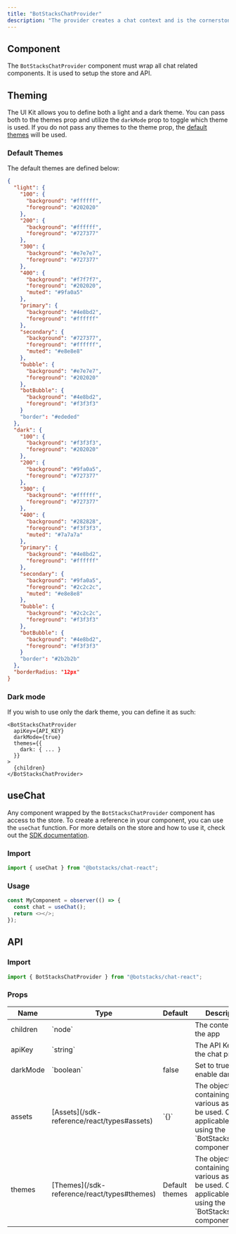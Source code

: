 ```yaml
---
title: "BotStacksChatProvider"
description: "The provider creates a chat context and is the cornerstone for interacting with BotStacks data."
---
```


## Component

The `BotStacksChatProvider` component must wrap all chat related components. It is used to setup the store and API.

## Theming

The UI Kit allows you to define both a light and a dark theme. You can pass both to the themes prop and utilize the
`darkMode` prop to toggle which theme is used. If you do not pass any themes to the theme prop, the
[default themes](/sdk-reference/react/botstackschatprovider#default-themes) will be used.

### Default Themes

The default themes are defined below:

```json
{
  "light": {
    "100": {
      "background": "#ffffff",
      "foreground": "#202020"
    },
    "200": {
      "background": "#ffffff",
      "foreground": "#727377"
    },
    "300": {
      "background": "#e7e7e7",
      "foreground": "#727377"
    },
    "400": {
      "background": "#f7f7f7",
      "foreground": "#202020",
      "muted": "#9fa0a5"
    },
    "primary": {
      "background": "#4e8bd2",
      "foreground": "#ffffff"
    },
    "secondary": {
      "background": "#727377",
      "foreground": "#ffffff",
      "muted": "#e8e8e8"
    },
    "bubble": {
      "background": "#e7e7e7",
      "foreground": "#202020"
    },
    "botBubble": {
      "background": "#4e8bd2",
      "foreground": "#f3f3f3"
    }
    "border": "#ededed"
  },
  "dark": {
    "100": {
      "background": "#f3f3f3",
      "foreground": "#202020"
    },
    "200": {
      "background": "#9fa0a5",
      "foreground": "#727377"
    },
    "300": {
      "background": "#ffffff",
      "foreground": "#727377"
    },
    "400": {
      "background": "#282828",
      "foreground": "#f3f3f3",
      "muted": "#7a7a7a"
    },
    "primary": {
      "background": "#4e8bd2",
      "foreground": "#ffffff"
    },
    "secondary": {
      "background": "#9fa0a5",
      "foreground": "#2c2c2c",
      "muted": "#e8e8e8"
    },
    "bubble": {
      "background": "#2c2c2c",
      "foreground": "#f3f3f3"
    },
    "botBubble": {
      "background": "#4e8bd2",
      "foreground": "#f3f3f3"
    }
    "border": "#2b2b2b"
  },
  "borderRadius: "12px"
}
```

### Dark mode

If you wish to use only the dark theme, you can define it as such:

```tsx
<BotStacksChatProvider
  apiKey={API_KEY}
  darkMode={true}
  themes={{
    dark: { ... }
  }}
>
  {children}
</BotStacksChatProvider>
```

## useChat

Any component wrapped by the `BotStacksChatProvider` component has access to the store. To create a reference
in your component, you can use the `useChat` function. For more details on the store and how to use it, check out
the [SDK documentation](/sdk-reference/javascript/store).

### Import

```js
import { useChat } from "@botstacks/chat-react";
```

### Usage

```js
const MyComponent = observer(() => {
  const chat = useChat();
  return <></>;
});
```

## API

### Import

```js
import { BotStacksChatProvider } from "@botstacks/chat-react";
```

### Props

<table>
  <thead>
    <tr>
      <th>Name</th>
      <th>Type</th>
      <th>Default</th>
      <th>Description</th>
    </tr>
  </thead>
  <tbody>
    <tr>
      <td>children</td>
      <td>`node`</td>
      <td></td>
      <td>The content of the app</td>
    </tr>
    <tr>
      <td>apiKey</td>
      <td>`string`</td>
      <td></td>
      <td>The API Key for the chat project</td>
    </tr>
    <tr>
      <td>darkMode</td>
      <td>`boolean`</td>
      <td>false</td>
      <td>Set to true to enable dark mode</td>
    </tr>
    <tr>
      <td>assets</td>
      <td>[Assets](/sdk-reference/react/types#assets)</td>
      <td>`{}`</td>
      <td>
        The object containing various assets to be used. Only applicable when
        using the `BotStacksChatUI` component
      </td>
    </tr>
    <tr>
      <td>themes</td>
      <td>[Themes](/sdk-reference/react/types#themes)</td>
      <td>Default themes</td>
      <td>
        The object containing various assets to be used. Only applicable when
        using the `BotStacksChatUI` component
      </td>
    </tr>
  </tbody>
</table>
